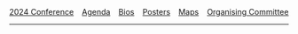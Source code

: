 ```{=html}
<div style='display: flex; justify-content: space-between;'>
    <div><a href="index.html">2024 Conference</a></div>
    <div><a href="agenda.html">Agenda</a></div>
    <div><a href="bios.html">Bios</a></div>
    <div><a href="posters.html">Posters</a></div>
    <div><a href="maps.html">Maps</a></div>
    <div><a href="organising-committee.html">Organising Committee</a></div>
</div>
```

---
